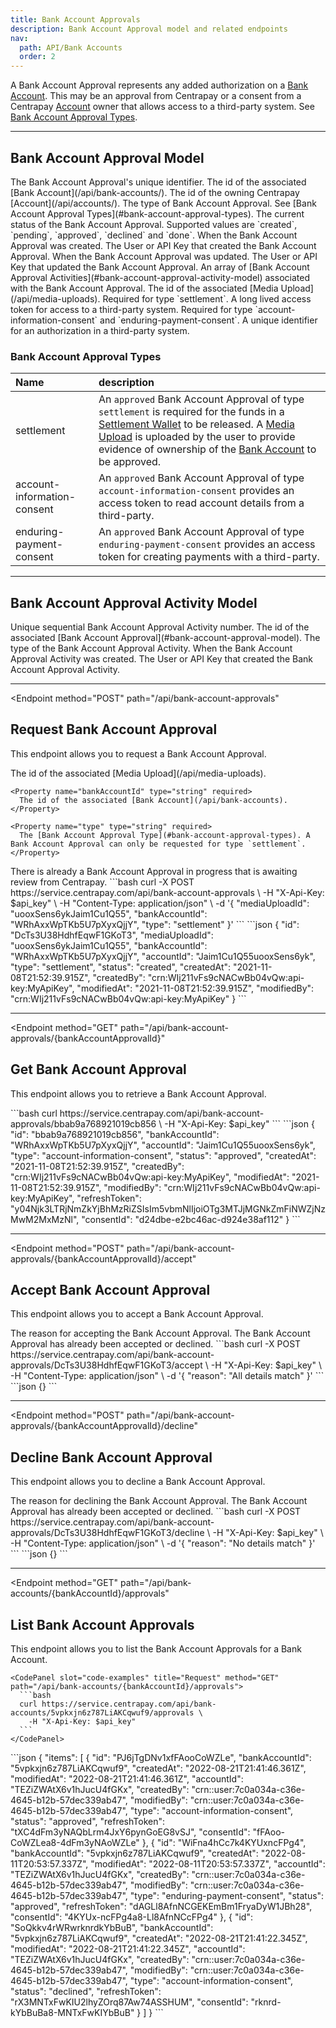 ```yaml
---
title: Bank Account Approvals
description: Bank Account Approval model and related endpoints
nav:
  path: API/Bank Accounts
  order: 2
---
```


A Bank Account Approval represents any added authorization on a [Bank Account](/api/bank-accounts).
This may be an approval from Centrapay or a consent from a Centrapay [Account](/api/accounts) owner
that allows access to a third-party system. See [Bank Account Approval Types](#bank-account-approval-types).

---

## Bank Account Approval Model


<Properties>
  <Property name="id" type="string">
    The Bank Account Approval's unique identifier.
  </Property>

  <Property name="bankAccountId" type="string">
    The id of the associated [Bank Account](/api/bank-accounts/).
  </Property>

  <Property name="accountId" type="string">
    The id of the owning Centrapay [Account](/api/accounts/).
  </Property>

  <Property name="type" type="string">
    The type of Bank Account Approval. See [Bank Account Approval Types](#bank-account-approval-types).
  </Property>

  <Property name="status" type="string">
    The current status of the Bank Account Approval. Supported values are `created`, `pending`, `approved`, `declined` and `done`.
  </Property>

  <Property name="createdAt" type="timestamp">
    When the Bank Account Approval was created.
  </Property>

  <Property name="createdBy" type="crn">
    The User or API Key that created the Bank Account Approval.
  </Property>

  <Property name="modifiedAt" type="timestamp">
    When the Bank Account Approval was updated.
  </Property>

  <Property name="modifiedBy" type="crn">
    The User or API Key that updated the Bank Account Approval.
  </Property>

  <Property name="approvalActivities" type="array">
    An array of [Bank Account Approval Activities](#bank-account-approval-activity-model) associated with the Bank Account Approval.
  </Property>

  <Property name="mediaUploadId" type="string">
    The id of the associated [Media Upload](/api/media-uploads). Required for type `settlement`.
  </Property>

  <Property name="refreshToken" type="string">
    A long lived access token for access to a third-party system. Required for type `account-information-consent` and `enduring-payment-consent`.
  </Property>

  <Property name="consentId" type="string">
    A unique identifier for an authorization in a third-party system.
  </Property>
</Properties>

### Bank Account Approval Types

|      Name                    |                                                                                                                                      description                                                                                                                                      |
| :--------------------------- | :------------------------------------------------------------------------------------------------------------------------------------------------------------------------------------------------------------------------------------------------------------------------------------ |
| settlement                   | An `approved` Bank Account Approval of type `settlement` is required for the funds in a [Settlement Wallet](/api/wallets#settlement-wallets) to be released. A [Media Upload](/api/media-uploads) is uploaded by the user to provide evidence of ownership of the [Bank Account](/api/bank-accounts) to be approved. |
| account-information-consent  | An `approved` Bank Account Approval of type `account-information-consent` provides an access token to read account details from a third-party.                                                                                                                                                    |
| enduring-payment-consent     | An `approved` Bank Account Approval of type `enduring-payment-consent` provides an access token for creating payments with a third-party.                                                                                                                                                      |

---

## Bank Account Approval Activity Model


<Properties>
  <Property name="activityNumber" type="number">
    Unique sequential Bank Account Approval Activity number.
  </Property>

  <Property name="approvalId" type="string">
    The id of the associated [Bank Account Approval](#bank-account-approval-model).
  </Property>

  <Property name="activityType" type="string">
    The type of the Bank Account Approval Activity.
  </Property>

  <Property name="createdAt" type="timestamp">
    When the Bank Account Approval Activity was created.
  </Property>

  <Property name="createdBy" type="crn">
    The User or API Key that created the Bank Account Approval Activity.
  </Property>
</Properties>

---

<Endpoint
  method="POST"
  path="/api/bank-account-approvals"
>
  ## Request Bank Account Approval <Badge type="experimental"/>

  This endpoint allows you to request a Bank Account Approval.

  <Properties>
    <Property name="mediaUploadId" type="string" required>
      The id of the associated [Media Upload](/api/media-uploads).
    </Property>

    <Property name="bankAccountId" type="string" required>
      The id of the associated [Bank Account](/api/bank-accounts).
    </Property>

    <Property name="type" type="string" required>
      The [Bank Account Approval Type](#bank-account-approval-types). A Bank Account Approval can only be requested for type `settlement`.
    </Property>
  </Properties>

  <Properties heading="Errors">
    <Error code="403" message="APPROVAL_ALREADY_IN_PROGRESS">
      There is already a Bank Account Approval in progress that is awaiting review from Centrapay.
    </Error>
  </Properties>

  <CodePanel slot="code-examples" title="Request" method="POST" path="/api/bank-account-approvals">
    ```bash
    curl -X POST https://service.centrapay.com/api/bank-account-approvals \
      -H "X-Api-Key: $api_key" \
      -H "Content-Type: application/json" \
      -d '{
        "mediaUploadId": "uooxSens6ykJaim1Cu1Q55",
        "bankAccountId": "WRhAxxWpTKb5U7pXyxQjjY",
        "type": "settlement"
      }'
    ```
  </CodePanel>

  <CodePanel slot="code-examples" title="Response">
    ```json
    {
      "id": "DcTs3U38HdhfEqwF1GKoT3",
      "mediaUploadId": "uooxSens6ykJaim1Cu1Q55",
      "bankAccountId": "WRhAxxWpTKb5U7pXyxQjjY",
      "accountId": "Jaim1Cu1Q55uooxSens6yk",
      "type": "settlement",
      "status": "created",
      "createdAt": "2021-11-08T21:52:39.915Z",
      "createdBy": "crn:WIj211vFs9cNACwBb04vQw:api-key:MyApiKey",
      "modifiedAt": "2021-11-08T21:52:39.915Z",
      "modifiedBy": "crn:WIj211vFs9cNACwBb04vQw:api-key:MyApiKey"
    }
    ```
  </CodePanel>

</Endpoint>

---

<Endpoint
  method="GET"
  path="/api/bank-account-approvals/{bankAccountApprovalId}"
>
  ## Get Bank Account Approval <Badge type="experimental"/>

  This endpoint allows you to retrieve a Bank Account Approval.


  <CodePanel slot="code-examples" title="Request" method="GET" path="/api/bank-account-approvals/{bankAccountApprovalId}">
    ```bash
    curl https://service.centrapay.com/api/bank-account-approvals/bbab9a768921019cb856 \
      -H "X-Api-Key: $api_key"
    ```
  </CodePanel>

  <CodePanel slot="code-examples" title="Response">
    ```json
    {
      "id": "bbab9a768921019cb856",
      "bankAccountId": "WRhAxxWpTKb5U7pXyxQjjY",
      "accountId": "Jaim1Cu1Q55uooxSens6yk",
      "type": "account-information-consent",
      "status": "approved",
      "createdAt": "2021-11-08T21:52:39.915Z",
      "createdBy": "crn:WIj211vFs9cNACwBb04vQw:api-key:MyApiKey",
      "modifiedAt": "2021-11-08T21:52:39.915Z",
      "modifiedBy": "crn:WIj211vFs9cNACwBb04vQw:api-key:MyApiKey",
      "refreshToken": "y04Njk3LTRjNmZkYjBhMzRiZSIsIm5vbmNlIjoiOTg3MTJjMGNkZmFiNWZjNzMwM2MxMzNl",
      "consentId": "d24dbe-e2bc46ac-d924e38af112"
    }
    ```
  </CodePanel>

</Endpoint>

---

<Endpoint
  method="POST"
  path="/api/bank-account-approvals/{bankAccountApprovalId}/accept"
>
  ## Accept Bank Account Approval <Badge type="experimental"/>

  This endpoint allows you to accept a Bank Account Approval.

  <Properties>
    <Property name="reason" type="string">
      The reason for accepting the Bank Account Approval.
    </Property>
  </Properties>

  <Properties heading="Errors">
    <Error code="403" message="APPROVAL_ALREADY_REVIEWED">
      The Bank Account Approval has already been accepted or declined.
    </Error>
  </Properties>

  <CodePanel slot="code-examples" title="Request" method="POST" path="/api/bank-account-approvals/{bankAccountApprovalId}/accept">
    ```bash
    curl -X POST https://service.centrapay.com/api/bank-account-approvals/DcTs3U38HdhfEqwF1GKoT3/accept \
      -H "X-Api-Key: $api_key" \
      -H "Content-Type: application/json" \
      -d '{
        "reason": "All details match"
      }'
    ```
  </CodePanel>

  <CodePanel slot="code-examples" title="Response">
    ```json
    {}
    ```
  </CodePanel>

</Endpoint>

---

<Endpoint
  method="POST"
  path="/api/bank-account-approvals/{bankAccountApprovalId}/decline"
>
  ## Decline Bank Account Approval <Badge type="experimental"/>

  This endpoint allows you to decline a Bank Account Approval.

  <Properties>
    <Property name="reason" type="string" required>
      The reason for declining the Bank Account Approval.
    </Property>
  </Properties>

  <Properties heading="Errors">
    <Error code="403" message="APPROVAL_ALREADY_REVIEWED">
      The Bank Account Approval has already been accepted or declined.
    </Error>
  </Properties>

  <CodePanel slot="code-examples" title="Request" method="POST" path="/api/bank-account-approvals/{bankAccountApprovalId}/decline">
    ```bash
    curl -X POST https://service.centrapay.com/api/bank-account-approvals/DcTs3U38HdhfEqwF1GKoT3/decline \
      -H "X-Api-Key: $api_key" \
      -H "Content-Type: application/json" \
      -d '{
        "reason": "No details match"
      }'
    ```
  </CodePanel>

  <CodePanel slot="code-examples" title="Response">
    ```json
    {}
    ```
  </CodePanel>

</Endpoint>

---

<Endpoint
  method="GET"
  path="/api/bank-accounts/{bankAccountId}/approvals"
>
  ## List Bank Account Approvals <Badge type="experimental"/>

  This endpoint allows you to list the Bank Account Approvals for a Bank Account.



    <CodePanel slot="code-examples" title="Request" method="GET" path="/api/bank-accounts/{bankAccountId}/approvals">
      ```bash
      curl https://service.centrapay.com/api/bank-accounts/5vpkxjn6z787LiAKCqwuf9/approvals \
        -H "X-Api-Key: $api_key"
      ```
    </CodePanel>

  <CodePanel slot="code-examples" title="Response">
    ```json
    {
      "items": [
        {
          "id": "PJ6jTgDNv1xfFAooCoWZLe",
          "bankAccountId": "5vpkxjn6z787LiAKCqwuf9",
          "createdAt": "2022-08-21T21:41:46.361Z",
          "modifiedAt": "2022-08-21T21:41:46.361Z",
          "accountId": "TEZiZWAtX6v1hJucU4fGKx",
          "createdBy": "crn::user:7c0a034a-c36e-4645-b12b-57dec339ab47",
          "modifiedBy": "crn::user:7c0a034a-c36e-4645-b12b-57dec339ab47",
          "type": "account-information-consent",
          "status": "approved",
          "refreshToken": "tXC4dFm3yNAQbLrm4JxY6pynGoEG8vSJ",
          "consentId": "fFAoo-CoWZLea8-4dFm3yNAoWZLe"
        },
        {
          "id": "WiFna4hCc7k4KYUxncFPg4",
          "bankAccountId": "5vpkxjn6z787LiAKCqwuf9",
          "createdAt": "2022-08-11T20:53:57.337Z",
          "modifiedAt": "2022-08-11T20:53:57.337Z",
          "accountId": "TEZiZWAtX6v1hJucU4fGKx",
          "createdBy": "crn::user:7c0a034a-c36e-4645-b12b-57dec339ab47",
          "modifiedBy": "crn::user:7c0a034a-c36e-4645-b12b-57dec339ab47",
          "type": "enduring-payment-consent",
          "status": "approved",
          "refreshToken": "dAGLl8AfnNCGEKEmBm1FryaDyW1JBh28",
          "consentId": "4KYUx-ncFPg4a8-Ll8AfnNCcFPg4"
        },
        {
          "id": "SoQkkv4rWRwrknrdkYbBuB",
          "bankAccountId": "5vpkxjn6z787LiAKCqwuf9",
          "createdAt": "2022-08-21T21:41:22.345Z",
          "modifiedAt": "2022-08-21T21:41:22.345Z",
          "accountId": "TEZiZWAtX6v1hJucU4fGKx",
          "createdBy": "crn::user:7c0a034a-c36e-4645-b12b-57dec339ab47",
          "modifiedBy": "crn::user:7c0a034a-c36e-4645-b12b-57dec339ab47",
          "type": "account-information-consent",
          "status": "declined",
          "refreshToken": "rX3MNTxFwKIU2lhyZOrq87Aw74ASSHUM",
          "consentId": "rknrd-kYbBuBa8-MNTxFwKIYbBuB"
        }
      ]
    }
    ```
  </CodePanel>
</Endpoint>
